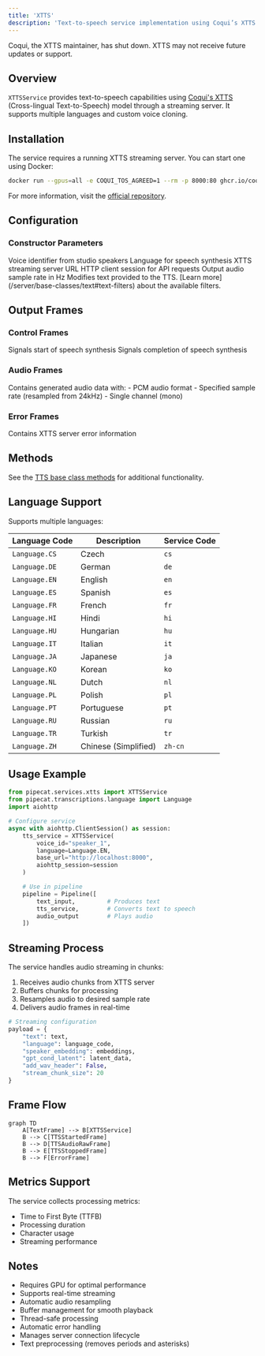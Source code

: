 ```yaml
---
title: 'XTTS'
description: 'Text-to-speech service implementation using Coqui’s XTTS streaming server'
---
```


<Warning>
  Coqui, the XTTS maintainer, has shut down. XTTS may not receive future updates
  or support.
</Warning>

## Overview

`XTTSService` provides text-to-speech capabilities using [Coqui's XTTS](https://huggingface.co/coqui/XTTS-v2) (Cross-lingual Text-to-Speech) model through a streaming server. It supports multiple languages and custom voice cloning.

## Installation

The service requires a running XTTS streaming server. You can start one using Docker:

```bash
docker run --gpus=all -e COQUI_TOS_AGREED=1 --rm -p 8000:80 ghcr.io/coqui-ai/xtts-streaming-server:latest-cuda121
```

For more information, visit the [official repository](https://github.com/coqui-ai/xtts-streaming-server).

## Configuration

### Constructor Parameters

<ParamField path="voice_id" type="str" required>
  Voice identifier from studio speakers
</ParamField>

<ParamField path="language" type="Language" required>
  Language for speech synthesis
</ParamField>

<ParamField path="base_url" type="str" required>
  XTTS streaming server URL
</ParamField>

<ParamField path="aiohttp_session" type="aiohttp.ClientSession" required>
  HTTP client session for API requests
</ParamField>

<ParamField path="sample_rate" type="int" default="24000">
  Output audio sample rate in Hz
</ParamField>

<ParamField path="text_filter" type="BaseTextFilter" default="None">
  Modifies text provided to the TTS. [Learn
  more](/server/base-classes/text#text-filters) about the available filters.
</ParamField>

## Output Frames

### Control Frames

<ParamField path="TTSStartedFrame" type="Frame">
  Signals start of speech synthesis
</ParamField>

<ParamField path="TTSStoppedFrame" type="Frame">
  Signals completion of speech synthesis
</ParamField>

### Audio Frames

<ParamField path="TTSAudioRawFrame" type="Frame">
  Contains generated audio data with: - PCM audio format - Specified sample rate
  (resampled from 24kHz) - Single channel (mono)
</ParamField>

### Error Frames

<ParamField path="ErrorFrame" type="Frame">
  Contains XTTS server error information
</ParamField>

## Methods

See the [TTS base class methods](/server/base-classes/speech#ttsservice) for additional functionality.

## Language Support

Supports multiple languages:

| Language Code | Description          | Service Code |
| ------------- | -------------------- | ------------ |
| `Language.CS` | Czech                | `cs`         |
| `Language.DE` | German               | `de`         |
| `Language.EN` | English              | `en`         |
| `Language.ES` | Spanish              | `es`         |
| `Language.FR` | French               | `fr`         |
| `Language.HI` | Hindi                | `hi`         |
| `Language.HU` | Hungarian            | `hu`         |
| `Language.IT` | Italian              | `it`         |
| `Language.JA` | Japanese             | `ja`         |
| `Language.KO` | Korean               | `ko`         |
| `Language.NL` | Dutch                | `nl`         |
| `Language.PL` | Polish               | `pl`         |
| `Language.PT` | Portuguese           | `pt`         |
| `Language.RU` | Russian              | `ru`         |
| `Language.TR` | Turkish              | `tr`         |
| `Language.ZH` | Chinese (Simplified) | `zh-cn`      |

## Usage Example

```python
from pipecat.services.xtts import XTTSService
from pipecat.transcriptions.language import Language
import aiohttp

# Configure service
async with aiohttp.ClientSession() as session:
    tts_service = XTTSService(
        voice_id="speaker_1",
        language=Language.EN,
        base_url="http://localhost:8000",
        aiohttp_session=session
    )

    # Use in pipeline
    pipeline = Pipeline([
        text_input,         # Produces text
        tts_service,        # Converts text to speech
        audio_output        # Plays audio
    ])
```

## Streaming Process

The service handles audio streaming in chunks:

1. Receives audio chunks from XTTS server
2. Buffers chunks for processing
3. Resamples audio to desired sample rate
4. Delivers audio frames in real-time

```python
# Streaming configuration
payload = {
    "text": text,
    "language": language_code,
    "speaker_embedding": embeddings,
    "gpt_cond_latent": latent_data,
    "add_wav_header": False,
    "stream_chunk_size": 20
}
```

## Frame Flow

```mermaid
graph TD
    A[TextFrame] --> B[XTTSService]
    B --> C[TTSStartedFrame]
    B --> D[TTSAudioRawFrame]
    B --> E[TTSStoppedFrame]
    B --> F[ErrorFrame]
```

## Metrics Support

The service collects processing metrics:

- Time to First Byte (TTFB)
- Processing duration
- Character usage
- Streaming performance

## Notes

- Requires GPU for optimal performance
- Supports real-time streaming
- Automatic audio resampling
- Buffer management for smooth playback
- Thread-safe processing
- Automatic error handling
- Manages server connection lifecycle
- Text preprocessing (removes periods and asterisks)
